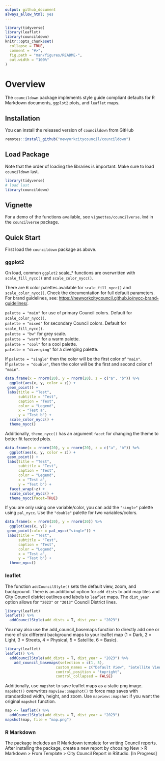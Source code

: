 ```yaml
---
output: github_document
always_allow_html: yes
---
```


<!-- README.md is generated from README.Rmd. Please edit that file -->

```r
library(tidyverse)
library(leaflet)
library(councildown)
knitr::opts_chunk$set(
  collapse = TRUE,
  comment = "#>",
  fig.path = "man/figures/README-",
  out.width = "100%"
)
```

# Overview

The `councildown` package implements style guide compliant defaults for R Markdown documents, `ggplot2` plots, and `leaflet` maps.

## Installation

You can install the released version of `councildown` from GitHub

``` r
remotes::install_github("newyorkcitycouncil/councildown")
```

## Load Package

Note that the order of loading the libraries is important. Make sure to load `councildown` last.

```r
library(tidyverse)
# load last
library(councildown)
```

## Vignette

For a demo of the functions available, see `vignettes/councilverse.Rmd` in the `councilverse` package.

## Quick Start

First load the `councildown` package as above.

### ggplot2

On load, common `ggplot2` scale\_\* functions are overwritten with `scale_fill_nycc()` and `scale_color_nycc()`.

There are 6 color palettes available for `scale_fill_nycc()` and `scale_color_nycc()`. Check the documentation for full default parameters. For brand guidelines, see: <https://newyorkcitycouncil.github.io/nycc-brand-guidelines/>.

`palette = "main"` for use of primary Council colors. Default for `scale_color_nycc()`.\
`palette = "mixed"` for secondary Council colors. Default for `scale_fill_nycc()`.\
`palette = "bw"` for grey scale.\
`palette = "warm"` for a warm palette.\
`palette = "cool"` for a cool palette.\
`palette = "diverging"` for a diverging palette.

If `palette = "single"` then the color will be the first color of `"main"`.\
If `palette = "double"`, then the color will be the first and second color of `"main"`.

```r
data.frame(x = rnorm(20), y = rnorm(20), z = c("a", "b")) %>%
  ggplot(aes(x, y, color = z)) +
 geom_point() +
 labs(title = "Test",
      subtitle = "Test",
      caption = "Test",
      color = "Legend",
      x = "Test a",
      y = "Test b") +
  scale_color_nycc() +
  theme_nycc()
```

Additionally, `theme_nycc()` has an argument `facet` for changing the theme to better fit faceted plots.

```r
data.frame(x = rnorm(20), y = rnorm(20), z = c("a", "b")) %>%
  ggplot(aes(x, y, color = z)) +
 geom_point() +
 labs(title = "Test",
      subtitle = "Test",
      caption = "Test",
      color = "Legend",
      x = "Test a",
      y = "Test b") +
  facet_wrap(~z) +
  scale_color_nycc() +
  theme_nycc(facet=TRUE)
```

If you are only using one variable/color, you can add the `"single"` palette using `pal_nycc`. Use the `"double"` palette for two variables/colors.

```r
data.frame(x = rnorm(20), y = rnorm(20)) %>%
  ggplot(aes(x, y)) +
 geom_point(color = pal_nycc("single")) +
 labs(title = "Test",
      subtitle = "Test",
      caption = "Test",
      color = "Legend",
      x = "Test a",
      y = "Test b") +
  theme_nycc()
```

### leaflet

The function `addCouncilStyle()` sets the default view, zoom, and background. There is an additional option for `add_dists` to add map tiles and City Council district outlines and labels to `leaflet` maps. The `dist_year` option allows for `"2023"` or `"2013"` Council District lines.

```r
library(leaflet)
leaflet() %>% 
  addCouncilStyle(add_dists = T, dist_year = "2023")
```

You may also use the add_council_basemaps function to directly add one or more of six different background maps to your leaflet map (1 = Dark, 2 = Light, 3 = Streets, 4 = Physical, 5 = Satellite, 6 = Basic). 

```r
library(leaflet)
leaflet() %>%
  addCouncilStyle(add_dists = T, dist_year = "2023") %>%
    add_council_basemaps(selection = c(1, 5),
                       custom_names = c("Default View", "Satellite View"),
                       control_position = "topright",
                       control_collapsed = FALSE)
```

Additionally, use `mapshot` to save leaflet maps as a static png image. `mapshot()` overwrites `mapview::mapshot()` to force map saves with standardized width, height, and zoom. Use `mapview::mapshot` if you want the original `mapshot` function.

```r
map <- leaflet() %>% 
  addCouncilStyle(add_dists = T, dist_year = "2023")
mapshot(map, file = "map.png")
```

### R Markdown

The package includes an R Markdown template for writing Council reports. After installing the package, create a new report by choosing New \> R Markdown \> From Template \> City Council Report in RStudio. [In Progress]
